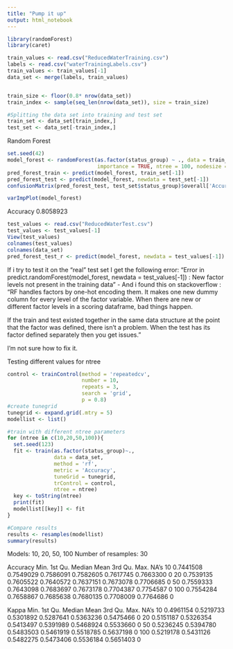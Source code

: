 ```yaml
---
title: "Pump it up"
output: html_notebook
---
```



```r
library(randomForest)
library(caret)

train_values <- read.csv("ReducedWaterTraining.csv")
labels <- read.csv("waterTrainingLabels.csv")
train_values <- train_values[-1]
data_set <- merge(labels, train_values)


train_size <- floor(0.8* nrow(data_set))
train_index <- sample(seq_len(nrow(data_set)), size = train_size)

#Splitting the data set into training and test set
train_set <- data_set[train_index,]
test_set <- data_set[-train_index,]
```


Random Forest

```r
set.seed(42)
model_forest <- randomForest(as.factor(status_group) ~ ., data = train_set[-1], 
                             importance = TRUE, ntree = 100, nodesize = 1, mtry =5)
pred_forest_train <- predict(model_forest, train_set[-1])
pred_forest_test <- predict(model_forest, newdata = test_set[-1])
confusionMatrix(pred_forest_test, test_set$status_group)$overall['Accuracy']

varImpPlot(model_forest)
```
 Accuracy 
0.8058923 

```r
test_values <- read.csv("ReducedWaterTest.csv")
test_values <- test_values[-1]
View(test_values)
colnames(test_values)
colnames(data_set)
pred_forest_test_r <- predict(model_forest, newdata = test_values[-1])
```
If i try to test it on the "real" test set I get the following error: "Error in predict.randomForest(model_forest, newdata = test_values[-1]) : New factor levels not present in the training data" - And i found this on stackoverflow :
"RF handles factors by one-hot encoding them. It makes one new dummy column for every level of the factor variable. When there are new or different factor levels in a scoring dataframe, bad things happen.

If the train and test existed together in the same data structure at the point that the factor was defined, there isn't a problem. When the test has its factor defined separately then you get issues."

I'm not sure how to fix it.



Testing different values for ntree

```r
control <- trainControl(method = 'repeatedcv',
                        number = 10,
                        repeats = 3,
                        search = 'grid',
                        p = 0.8)
#create tunegrid
tunegrid <- expand.grid(.mtry = 5)
modellist <- list()

#train with different ntree parameters
for (ntree in c(10,20,50,100)){
  set.seed(123)
  fit <- train(as.factor(status_group)~.,
               data = data_set,
               method = 'rf',
               metric = 'Accuracy',
               tuneGrid = tunegrid,
               trControl = control,
               ntree = ntree)
  key <- toString(ntree)
  print(fit)
  modellist[[key]] <- fit
}

#Compare results
results <- resamples(modellist)
summary(results)
```

Models: 10, 20, 50, 100 
Number of resamples: 30 

Accuracy 
         Min.   1st Qu.    Median      Mean   3rd Qu.      Max. NA's
10  0.7441508 0.7549029 0.7586091 0.7582605 0.7617745 0.7663300    0
20  0.7539135 0.7605522 0.7640572 0.7637151 0.7673078 0.7706685    0
50  0.7559333 0.7643098 0.7683697 0.7673178 0.7704387 0.7754587    0
100 0.7554284 0.7658867 0.7685638 0.7680135 0.7708009 0.7764686    0

Kappa 
         Min.   1st Qu.    Median      Mean   3rd Qu.      Max. NA's
10  0.4961154 0.5219733 0.5301892 0.5287641 0.5363236 0.5475466    0
20  0.5151187 0.5326354 0.5413497 0.5391989 0.5468924 0.5533660    0
50  0.5236245 0.5394780 0.5483503 0.5461919 0.5518785 0.5637198    0
100 0.5219178 0.5431126 0.5482275 0.5473406 0.5536184 0.5651403    0
